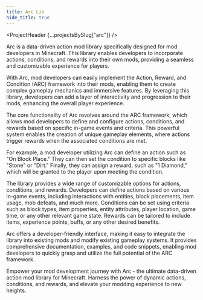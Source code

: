 ```yaml
---
title: Arc Lib
hide_title: true
---
```



<ProjectHeader {...projectsBySlug["arc"]} />

Arc is a data-driven action mod library specifically designed for mod developers in Minecraft. This library enables developers to incorporate actions, conditions, and rewards into their own mods, providing a seamless and customizable experience for players.

With Arc, mod developers can easily implement the Action, Reward, and Condition (ARC) framework into their mods, enabling them to create complex gameplay mechanics and immersive features. By leveraging this library, developers can add a layer of interactivity and progression to their mods, enhancing the overall player experience.

The core functionality of Arc revolves around the ARC framework, which allows mod developers to define and configure actions, conditions, and rewards based on specific in-game events and criteria. This powerful system enables the creation of unique gameplay elements, where actions trigger rewards when the associated conditions are met.

For example, a mod developer utilizing Arc can define an action such as "On Block Place." They can then set the condition to specific blocks like "Stone" or "Dirt." Finally, they can assign a reward, such as "1 Diamond," which will be granted to the player upon meeting the condition.

The library provides a wide range of customizable options for actions, conditions, and rewards. Developers can define actions based on various in-game events, including interactions with entities, block placements, item usage, mob defeats, and much more. Conditions can be set using criteria such as block types, item properties, entity attributes, player location, game time, or any other relevant game state. Rewards can be tailored to include items, experience points, buffs, or any other desired benefits.

Arc offers a developer-friendly interface, making it easy to integrate the library into existing mods and modify existing gameplay systems. It provides comprehensive documentation, examples, and code snippets, enabling mod developers to quickly grasp and utilize the full potential of the ARC framework.

Empower your mod development journey with Arc - the ultimate data-driven action mod library for Minecraft. Harness the power of dynamic actions, conditions, and rewards, and elevate your modding experience to new heights.
